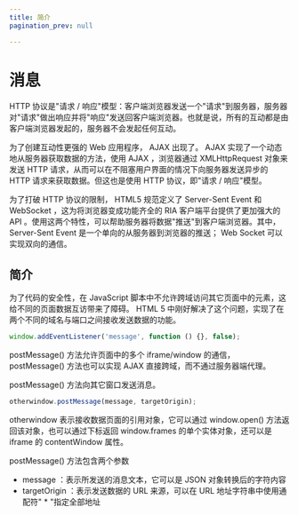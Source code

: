 ```yaml
---
title: 简介
pagination_prev: null

---
```


# 消息

HTTP 协议是"请求 / 响应"模型：客户端浏览器发送一个"请求"到服务器，服务器对"请求"做出响应并将"响应"发送回客户端浏览器。也就是说，所有的互动都是由客户端浏览器发起的，服务器不会发起任何互动。

为了创建互动性更强的 Web 应用程序， AJAX 出现了。 AJAX 实现了一个动态地从服务器获取数据的方法，使用 AJAX ，浏览器通过 XMLHttpRequest 对象来发送 HTTP
请求，从而可以在不阻塞用户界面的情况下向服务器发送异步的 HTTP 请求来获取数据。但这也是使用 HTTP 协议，即"请求 / 响应"模型。

为了打破 HTTP 协议的限制， HTML5 规范定义了 Server-Sent Event 和 WebSocket ，这为将浏览器变成功能齐全的 RIA 客户端平台提供了更加强大的 API
。使用这两个特性，可以帮助服务器将数据"推送"到客户端浏览器。其中， Server-Sent Event 是一个单向的从服务器到浏览器的推送； Web Socket 可以实现双向的通信。

## 简介

为了代码的安全性，在 JavaScript 脚本中不允许跨域访问其它页面中的元素，这给不同的页面数据互访带来了障碍。 HTML 5 中刚好解决了这个问题，实现了在两个不同的域名与端口之间接收发送数据的功能。

```js
window.addEventListener('message', function () {}, false);
```

postMessage() 方法允许页面中的多个 iframe/window 的通信， postMessage() 方法也可以实现 AJAX 直接跨域，而不通过服务器端代理。

postMessage() 方法向其它窗口发送消息。

```js
otherwindow.postMessage(message, targetOrigin);
```

otherwindow 表示接收数据页面的引用对象，它可以通过 window.open() 方法返回该对象，也可以通过下标返回 window.frames 的单个实体对象，还可以是 iframe 的 contentWindow
属性。

postMessage() 方法包含两个参数

- message ：表示所发送的消息文本，它可以是 JSON 对象转换后的字符内容
- targetOrigin ：表示发送数据的 URL 来源，可以在 URL 地址字符串中使用通配符" \* "指定全部地址

            